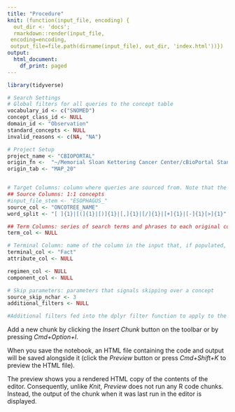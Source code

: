 ```yaml
---
title: "Procedure"
knit: (function(input_file, encoding) {
  out_dir <- 'docs';
  rmarkdown::render(input_file,
 encoding=encoding,
 output_file=file.path(dirname(input_file), out_dir, 'index.html'))})
output:
  html_document:
    df_print: paged
---
```


```r
library(tidyverse)
```



```r
# Search Settings
# Global filters for all queries to the concept table
vocabulary_id <- c("SNOMED")
concept_class_id <- NULL
domain_id <- "Observation"
standard_concepts <- NULL
invalid_reasons <- c(NA, "NA")

# Project Setup
project_name <- "CBIOPORTAL"
origin_fn <-  "~/Memorial Sloan Kettering Cancer Center/cBioPortal Standardization - KMI Only - KMI Only/Mapping Files/cBioPortal_Workfile.xlsx"
origin_tab <- "MAP_20"


# Target Columns: column where queries are sourced from. Note that the column called "CONCEPT" has been changed to "SOURCE" in this routine since the merge of OMOP concepts is functionalized to be called `Concept`.
## Source Columns: 1:1 concepts
#input_file_stem <- "ESOPHAGUS_"
source_col <- "ONCOTREE_NAME"
word_split <- "[ ]{1}|[(]{1}|[)]{1}|[,]{1}|[/]{1}|[+]{1}|[-]{1}[>]{1}" #The regex to split() the SOURCE column on to retrieve words for words-based searches

## Term Columns: series of search terms and phrases to each original concept to further search for the concept. Term columns are manually inputed by an end-user.
term_col <- NULL

# Terminal Column: name of the column in the input that, if populated, indicates that a concept has been mapped and further search routines are ignored
terminal_col <- "Fact"
attribute_col <- NULL

regimen_col <- NULL
component_col <- NULL

# Skip parameters: parameters that signals skipping over a concept
source_skip_nchar <- 3
additional_filters <- NULL

#Additional filters fed into the dplyr filter function to apply to the input. Comment out if no filters should be applied.

```

Add a new chunk by clicking the *Insert Chunk* button on the toolbar or by pressing *Cmd+Option+I*.

When you save the notebook, an HTML file containing the code and output will be saved alongside it (click the *Preview* button or press *Cmd+Shift+K* to preview the HTML file). 

The preview shows you a rendered HTML copy of the contents of the editor. Consequently, unlike *Knit*, *Preview* does not run any R code chunks. Instead, the output of the chunk when it was last run in the editor is displayed.

